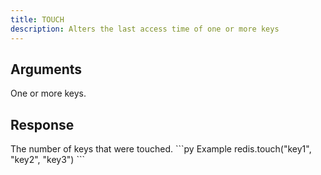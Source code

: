 ```yaml
---
title: TOUCH
description: Alters the last access time of one or more keys
---
```



## Arguments

<ParamField body="keys" type="*List[str]" required>
  One or more keys.
</ParamField>

## Response

<ResponseField type="int" required>
  The number of keys that were touched.
</ResponseField>

<RequestExample>
```py Example
redis.touch("key1", "key2", "key3")
```
</RequestExample>
